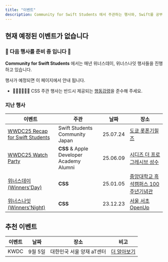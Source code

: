 ```yaml
---
title: "이벤트"
description: Community for Swift Students 에서 주관하는 행사와, Swift를 공부하는 학생들을 위한 추천 행사를 알아가세요.
---
```


## 현재 예정된 이벤트가 없습니다

### 🌉 다음 행사를 준비 중 입니다 🌉

<Callout>

<b>Community for Swift Students</b> 에서는 매년 위너스데이, 위너스나잇 행사들을 진행하고 있습니다.

행사가 예정되면 이 페이지에서 안내 됩니다.

</Callout>

* 💁🏻‍♂️💁🏻‍♀️ CSS 주관 행사는 반드시 제공되는 [행동강령](/events/winners/code-of-conduct)을 준수해 주세요.

### 지난 행사

| 이벤트 | 주관 | 날짜 | 장소 |
| --- | --- | --- | --- |
| [WWDC25 Recap for Swift Students](https://www.instagram.com/p/DMupYJEvlq5/?utm_source=ig_web_copy_link&igsh=MzRlODBiNWFlZA==) | Swift Students Community Japan | 25.07.24 | [도쿄 롯폰기힐즈](https://maps.apple.com/?address=%E3%80%92106-6108,%20%E6%9D%B1%E4%BA%AC%E9%83%BD%E6%B8%AF%E5%8C%BA,%20%E5%85%AD%E6%9C%AC%E6%9C%A86%E4%B8%81%E7%9B%AE10-1&auid=971970032463694870&ll=35.660397,139.729222&lsp=9902&q=%E5%85%AD%E6%9C%AC%E6%9C%A8%E3%83%92%E3%83%AB%E3%82%BA) |
| [WWDC25 Watch Party](https://www.instagram.com/p/DKtKhoUvUtk/?utm_source=ig_web_copy_link&igsh=MW05aXA4eW8zdGJ5cw==) | **CSS** & Apple Developer Academy Alumni | 25.06.09 | [시디즈 더 프로그레시브 성수](https://maps.apple.com/?address=%EB%8C%80%ED%95%9C%EB%AF%BC%EA%B5%AD%20%EC%84%9C%EC%9A%B8%ED%8A%B9%EB%B3%84%EC%8B%9C%20%EC%84%B1%EB%8F%99%EA%B5%AC%20%EC%95%84%EC%B0%A8%EC%82%B0%EB%A1%9C%2078,%2004782&auid=16063653768510417260&ll=37.545327,127.052588&lsp=9902&q=%EC%8B%9C%EB%94%94%EC%A6%88%20%EB%8D%94%ED%94%84%EB%A1%9C%EA%B7%B8%EB%A0%88%EC%8B%9C%EB%B8%8C) |
| [위너스데이 (Winners'Day)](https://www.instagram.com/p/DEc_nTHTQXY/?utm_source=ig_web_copy_link&igsh=MzRlODBiNWFlZA==) | **CSS** | 25.01.05 | [중앙대학교 흑석캠퍼스 100주년기념관](https://maps.apple.com/?address=%EB%8C%80%ED%95%9C%EB%AF%BC%EA%B5%AD%20%EC%84%9C%EC%9A%B8%ED%8A%B9%EB%B3%84%EC%8B%9C%20%EB%8F%99%EC%9E%91%EA%B5%AC%20%ED%9D%91%EC%84%9D%EB%A1%9C%2084,%2006974&auid=11109813186676205104&ll=37.502581,126.957069&lsp=9902&q=%EC%A4%91%EC%95%99%EB%8C%80%ED%95%99%EA%B5%90%EB%B8%94%EB%A3%A8%EB%AF%B8%EB%A5%B4%ED%99%80308%EA%B4%80) |
| [위너스나잇 (Winners'Night)](https://www.instagram.com/p/C1MRxp3P6k2/?utm_source=ig_web_copy_link&igsh=MzRlODBiNWFlZA==) | **CSS** | 23.12.23 | [서울 서초 OpenUp](https://maps.apple.com/?address=%EB%8C%80%ED%95%9C%EB%AF%BC%EA%B5%AD%20%EC%84%9C%EC%9A%B8%ED%8A%B9%EB%B3%84%EC%8B%9C%20%EC%84%9C%EC%B4%88%EA%B5%AC%20%EC%84%9C%EC%B4%88%EB%8C%80%EB%A1%9C40%EA%B8%B8%2083,%2006657&ll=37.487865,127.008937&q=%EC%84%9C%EC%B4%88%EB%8C%80%EB%A1%9C40%EA%B8%B8%2083) |


## 추천 이벤트

| 이벤트 | 날짜 | 장소 | 비고 |
| --- | --- | --- | --- |
| KWDC | 9월 5일 | 대한민국 서울 양재 aT센터 |[더 알아보기](https://kwdc.dev) |